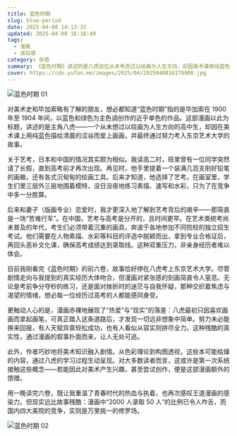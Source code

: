 ```yaml
---
title: 蓝色时期
slug: blue-period
date: 2025-04-08 14:13:32
updated: 2025-04-08 16:18:49
tags:
  - 漫画
  - 读后感
category: 杂思
summary: 《蓝色时期》讲述的是八虎这位从未考虑过以绘画为人生方向，却因美术课用纯蓝色绘制了清晨的涩谷而喜欢上画画，并以此为契机成为一名艺考生考上东艺的故事。
cover: https://cdn.yufan.me/images/2025/04/2025040816170900.jpg
---
```


![蓝色时期 01](https://cdn.yufan.me/images/2025/04/2025040816241200.jpg)

<MusicPlayer netease={1905684042} />

对美术史和毕加索略有了解的朋友，想必都知道“蓝色时期”指的是毕加索在 1900 年至 1904 年间，以蓝色和绿色为主色调创作的近乎单色的作品。这部漫画以此为标题，讲述的是主角八虎——一个从未想过以绘画为人生方向的高中生，却因在美术课上用纯蓝色描绘清晨的涩谷而爱上画画，并最终通过努力考入东京艺术大学的故事。

关于艺考，日本和中国的情况其实颇为相似。我读高二时，班里曾有一位同学突然请了长假，直到高考前才再次出现。再见时，他手里提着一个装满几百支削好铅笔的画箱，还有各式沉甸甸的绘画工具。后来才知道，他选择了艺考。在画室里，学生们里三层外三层地围着模特，没日没夜地练习素描、速写和水彩，只为了在竞争中多一分胜算。

后来和妻子（版画专业）恋爱时，我才更深入地了解到艺考背后的艰辛——那简直是一场“苦难行军”。在中国，艺考与高考是分开的，且时间更早。在艺术类统考尚未普及的年代，考生们必须带着沉重的画具，奔波于各地参加不同院校的独立招生考试。他们需要在人物素描、水彩等科目的评选中脱颖而出，拿到专业合格证后，再回头恶补文化课，确保高考成绩达到录取线。这种双重压力，非亲身经历者难以体会。

目前我刚看完《蓝色时期》的前六卷，故事恰好停在八虎考上东京艺术大学。尽管剧情走向与我提到的真实经历大体吻合，但漫画对紧张感的刻画简直令人窒息。无论是考前争分夺秒的练习，还是面对挫折时的迷茫与自我怀疑，那种交织着焦虑与渴望的情绪，想必每一位经历过高考的人都能感同身受。

更触动人心的是，漫画赤裸地展现了“热爱”与“现实”的落差：八虎最初只因喜欢画画而拿起画笔，可真正踏入这条道路后，才发现一切远非想象中简单。努力未必能换来回报，有人天赋异禀轻松成功，也有人看似从容实则拼尽全力。这种残酷的真实性，通过漫画的叙事扑面而来，让人无处可逃。

此外，作者巧妙地将美术知识融入剧情。从色彩理论到构图透视，这些本可能枯燥的内容，通过八虎的学习过程生动呈现。对大多数读者而言，这或许是第一次系统接触这些概念——若能因此对美术产生兴趣，甚至尝试创作，便是这部漫画额外的馈赠。

用一晚读完六卷，既让我重温了青春时代的热血与执着，也再次感叹王道漫画的感染力。但现实远比故事残酷：漫画中“2000 人录取 50 人”的比例已令人咋舌，而国内四大美院的竞争，实则是万里挑一的修罗场。

![蓝色时期 02](https://cdn.yufan.me/images/2025/04/2025040816241900.jpg)
